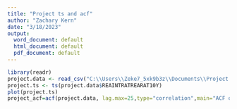 ---
title: "Project ts and acf"
author: "Zachary Kern"
date: "3/18/2023"
output:
  word_document: default
  html_document: default
  pdf_document: default
---

```{r}
library(readr)
project.data <- read_csv("C:\\Users\\Zeke7_5xk9b3z\\Documents\\Project CSV.csv")
project.ts <- ts(project.data$REAINTRATREARAT10Y)
plot(project.ts)
project_acf=acf(project.data, lag.max=25,type="correlation",main="ACF of Project Data")
```

